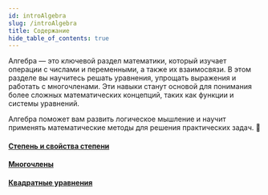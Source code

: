 ```yaml
---
id: introAlgebra
slug: /introAlgebra
title: Содержание
hide_table_of_contents: true
---
```


Алгебра — это ключевой раздел математики, который изучает операции с числами и переменными, а также их взаимосвязи. В этом разделе вы научитесь решать уравнения, упрощать выражения и работать с многочленами. Эти навыки станут основой для понимания более сложных математических концепций, таких как функции и системы уравнений.

Алгебра поможет вам развить логическое мышление и научит применять математические методы для решения практических задач. 📐


#### [Степень и свойства степени](/docs/modul-degree-exponent)
#### [Многочлены](/docs/umnozhenie-mnogochlenov)
#### [Квадратные уравнения](/docs/teorema-vieta)